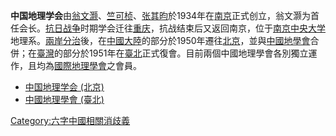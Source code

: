 '''中国地理学会'''由[[翁文灏|翁文灏]]、[[竺可桢|竺可桢]]、[[张其昀|张其昀]]於1934年在[[南京|南京]]正式创立，翁文灏为首任会长。[[抗日战争|抗日战争]]时期学会迁往[[重庆|重庆]]，抗战结束后又返回南京，位于[[南京中央大学|南京中央大学]]地理系。[[海峽兩岸關係|兩岸分治]]後，在[[中國大陸|中國大陸]]的部分於1950年遷往[[北京|北京]]，並與[[中国地理学会_(北京)|中國地學會]]合併；在[[臺灣|臺灣]]的部分於1951年在[[臺北|臺北]]正式復會。目前兩個中國地理學會各別獨立運作，且均為[[國際地理學會|國際地理學會]]之會員。

*[[中国地理学会_(北京)|中国地理学会 (北京)]]
*[[中國地理學會_(臺北)|中國地理學會 (臺北)]]

{{disambig|cat=六字组织机构消歧义}}
[[Category:六字中國相關消歧義|Category:六字中國相關消歧義]]